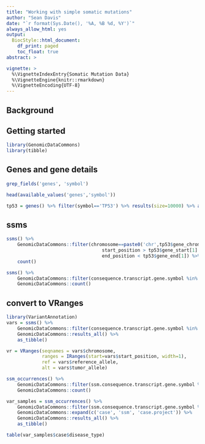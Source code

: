 ```yaml
---
title: "Working with simple somatic mutations"
author: "Sean Davis"
date: "`r format(Sys.Date(), '%A, %B %d, %Y')`"
always_allow_html: yes
output:
  BiocStyle::html_document:
    df_print: paged
    toc_float: true
abstract: >

vignette: >
  %\VignetteIndexEntry{Somatic Mutation Data}
  %\VignetteEngine{knitr::rmarkdown}
  %\VignetteEncoding{UTF-8}
---
```


## Background



## Getting started

```r
library(GenomicDataCommons)
library(tibble)
```

## Genes and gene details

```r
grep_fields('genes', 'symbol')
```
```r
head(available_values('genes','symbol'))
```



```r
tp53 = genes() %>% filter(symbol=='TP53') %>% results(size=10000) %>% as_tibble()
```


## ssms

```r
ssms() %>% 
    GenomicDataCommons::filter(chromosome==paste0('chr',tp53$gene_chromosome[1]) &
                                   start_position > tp53$gene_start[1] & 
                                   end_position < tp53$gene_end[1]) %>% 
    count()
```

```r
ssms() %>% 
    GenomicDataCommons::filter(consequence.transcript.gene.symbol %in% c('TP53')) %>% 
    GenomicDataCommons::count()
```

## convert to VRanges

```r
library(VariantAnnotation)
vars = ssms() %>% 
    GenomicDataCommons::filter(consequence.transcript.gene.symbol %in% c('TP53')) %>% 
    GenomicDataCommons::results_all() %>%
    as_tibble()
```

```r
vr = VRanges(seqnames = vars$chromosome,
             ranges = IRanges(start=vars$start_position, width=1),
             ref = vars$reference_allele,
             alt = vars$tumor_allele)
```

```r
ssm_occurrences() %>% 
    GenomicDataCommons::filter(ssm.consequence.transcript.gene.symbol %in% c('TP53')) %>% 
    GenomicDataCommons::count()
```

```r
var_samples = ssm_occurrences() %>% 
    GenomicDataCommons::filter(ssm.consequence.transcript.gene.symbol %in% c('TP53')) %>% 
    GenomicDataCommons::expand(c('case', 'ssm', 'case.project')) %>%
    GenomicDataCommons::results_all() %>% 
    as_tibble()
```

```r
table(var_samples$case$disease_type)
```
